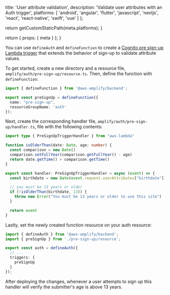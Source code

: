 
  title: 'User attribute validation',
  description:
    'Validate user attributes with an Auth trigger',
  platforms: [
    'android',
    'angular',
    'flutter',
    'javascript',
    'nextjs',
    'react',
    'react-native',
    'swift',
    'vue'
  ]
};

  return getCustomStaticPath(meta.platforms);
}

  return {
    props: {
      meta
    }
  };
}

You can use `defineAuth` and `defineFunction` to create a [Cognito pre sign-up Lambda trigger](https://docs.aws.amazon.com/cognito/latest/developerguide/user-pool-lambda-pre-sign-up.html) that extends the behavior of sign-up to validate attribute values.

To get started, create a new directory and a resource file, `amplify/auth/pre-sign-up/resource.ts`. Then, define the function with `defineFunction`:

```ts title="amplify/auth/pre-sign-up/resource.ts"
import { defineFunction } from '@aws-amplify/backend';

export const preSignUp = defineFunction({
  name: "pre-sign-up",
  resourceGroupName: 'auth'
});
```

Next, create the corresponding handler file, `amplify/auth/pre-sign-up/handler.ts`, file with the following contents:

```ts title="amplify/auth/pre-sign-up/handler.ts"
import type { PreSignUpTriggerHandler } from "aws-lambda"

function isOlderThan(date: Date, age: number) {
  const comparison = new Date()
  comparison.setFullYear(comparison.getFullYear() - age)
  return date.getTime() > comparison.getTime()
}

export const handler: PreSignUpTriggerHandler = async (event) => {
  const birthdate = new Date(event.request.userAttributes["birthdate"])

  // you must be 13 years or older
  if (!isOlderThan(birthdate, 13)) {
    throw new Error("You must be 13 years or older to use this site")
  }

  return event
}
```

Lastly, set the newly created function resource on your auth resource:

```ts title="amplify/auth/resource.ts"
import { defineAuth } from '@aws-amplify/backend';
import { preSignUp } from './pre-sign-up/resource';

export const auth = defineAuth({
  // ...
  triggers: {
    preSignUp
  }
});
```

After deploying the changes, whenever a user attempts to sign up this handler will verify the submitter's age is above 13 years.
